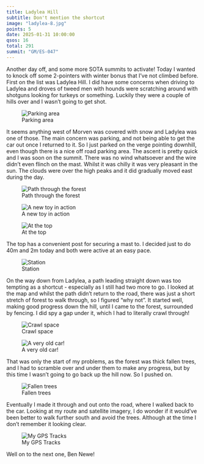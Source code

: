 ```yaml
---
title: Ladylea Hill
subtitle: Don't mention the shortcut
image: "ladylea-8.jpg"
points: 5
date: 2025-01-31 10:00:00
qsos: 16
total: 291
summit: "GM/ES-047"
---
```


Another day off, and some more SOTA summits to activate! Today I wanted to knock off some 2-pointers with winter bonus that I've not climbed before. First on the list was Ladylea Hill. I did have some concerns when driving to Ladylea and droves of tweed men with hounds were scratching around with shotguns looking for turkeys or something. Luckily they were a couple of hills over and I wasn’t going to get shot.

![Parking area](ladylea-1.jpg)

It seems anything west of Morven was covered with snow and Ladylea was one of those. The main concern was parking, and not being able to get the car out once I returned to it. So I just parked on the verge pointing downhill, even though there is a nice off road parking area. The ascent is pretty quick and I was soon on the summit. There was no wind whatsoever and the wire didn’t even flinch on the
mast. Whilst it was chilly it was very pleasant in the sun. The clouds were over the high peaks and it did gradually moved east during the day.

![Path through the forest](ladylea-2.jpg)

![A new toy in action](ladylea-4.jpg)

![At the top](ladylea-5.jpg)

The top has a convenient post for securing a mast to. I decided just to do 40m and 2m today and both were active at an easy pace.

![Station](ladylea-8.jpg)

On the way down from Ladylea, a path leading straight down was too tempting as a shortcut - especially as I still had two more to go. I looked at the map and whilst the path didn’t return to the road, there was just a short stretch of forest to walk through, so I figured "why not". It started well, making good progress down the hill, until I came to the forest, surrounded by fencing. I did spy a gap under it, which I had to literally crawl through!

![Crawl space](ladylea-10.jpg)

![A very old car!](ladylea-9.jpg)

That was only the start of my problems, as the forest was thick fallen trees, and I had to scramble over and under them to make any progress, but by this time I wasn't going to go back up the hill now. So I pushed on.

![Fallen trees](ladylea-11.jpg)

Eventually I made it through and out onto the road, where I walked back to the car. Looking at my route and satellite imagery, I do wonder if it would've been better to walk further south and avoid the trees. Although at the time I don't remember it looking clear.

![My GPS Tracks](route.png)

Well on to the next one, Ben Newe!
